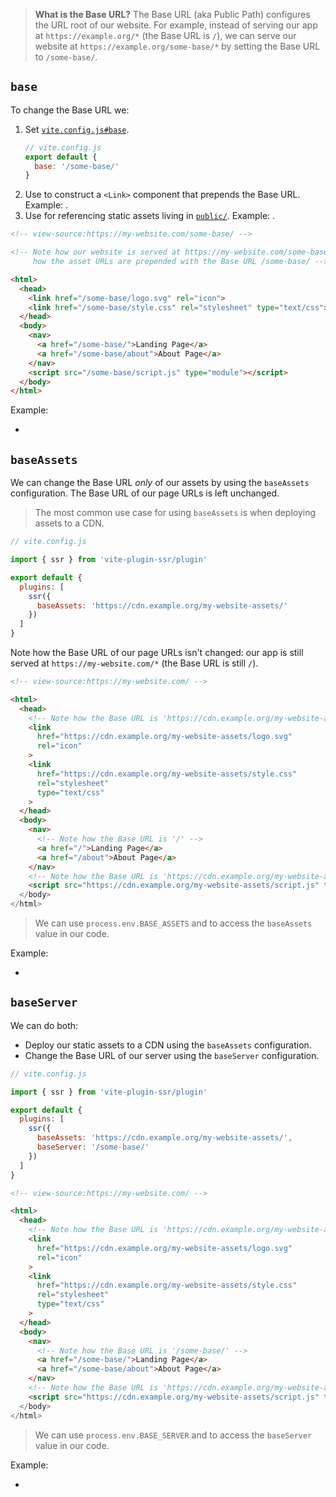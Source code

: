 
> **What is the Base URL?** The Base URL (aka Public Path) configures the URL root of our website.
> For example, instead of serving our app at `https://example.org/*` (the Base URL is `/`), we can serve our website at `https://example.org/some-base/*` by setting the Base URL to `/some-base/`.

## `base`

To change the Base URL we:

1. Set [`vite.config.js#base`](https://vitejs.dev/config/shared-options.html#base).
   ```js
   // vite.config.js
   export default {
     base: '/some-base/'
   }
   ```
1. Use [<ImportMeta prop='env.BASE_URL' />](https://vitejs.dev/guide/build.html#public-base-path) to construct a `<Link>` component that prepends the Base URL. Example: <RepoLink path='/examples/base-url/components/Link.jsx' />.
1. Use <ImportMeta prop='env.BASE_URL' /> for referencing static assets living in [`public/`](/static-directory#public). Example: <RepoLink path='/examples/base-url/renderer/_default.page.server.jsx' />.

```html
<!-- view-source:https://my-website.com/some-base/ -->

<!-- Note how our website is served at https://my-website.com/some-base/ and
     how the asset URLs are prepended with the Base URL /some-base/ -->

<html>
  <head>
    <link href="/some-base/logo.svg" rel="icon">
    <link href="/some-base/style.css" rel="stylesheet" type="text/css">
  </head>
  <body>
    <nav>
      <a href="/some-base/">Landing Page</a>
      <a href="/some-base/about">About Page</a>
    </nav>
    <script src="/some-base/script.js" type="module"></script>
  </body>
</html>
```

Example:
 - <RepoLink path='/examples/base-url/' />


## `baseAssets`

We can change the Base URL *only* of our assets by using the `baseAssets` configuration. The Base URL of our page URLs is left unchanged.

> The most common use case for using `baseAssets` is when deploying assets to a CDN.

```js
// vite.config.js

import { ssr } from 'vite-plugin-ssr/plugin'

export default {
  plugins: [
    ssr({
      baseAssets: 'https://cdn.example.org/my-website-assets/'
    })
  ]
}
```

Note how the Base URL of our page URLs isn't changed: our app is still served at `https://my-website.com/*` (the Base URL is still `/`).

```html
<!-- view-source:https://my-website.com/ -->

<html>
  <head>
    <!-- Note how the Base URL is 'https://cdn.example.org/my-website-assets/' -->
    <link
      href="https://cdn.example.org/my-website-assets/logo.svg"
      rel="icon"
    >
    <link
      href="https://cdn.example.org/my-website-assets/style.css"
      rel="stylesheet"
      type="text/css"
    >
  </head>
  <body>
    <nav>
      <!-- Note how the Base URL is '/' -->
      <a href="/">Landing Page</a>
      <a href="/about">About Page</a>
    </nav>
    <!-- Note how the Base URL is 'https://cdn.example.org/my-website-assets/' -->
    <script src="https://cdn.example.org/my-website-assets/script.js" type="module">
  </body>
</html>
```

> We can use `process.env.BASE_ASSETS` and <ImportMeta prop='env.BASE_ASSETS' /> to access the `baseAssets` value in our code.

Example:
 - <RepoLink path='/examples/base-url-cdn/' />


## `baseServer`

We can do both:
 - Deploy our static assets to a CDN using the `baseAssets` configuration.
 - Change the Base URL of our server using the `baseServer` configuration.

```js
// vite.config.js

import { ssr } from 'vite-plugin-ssr/plugin'

export default {
  plugins: [
    ssr({
      baseAssets: 'https://cdn.example.org/my-website-assets/',
      baseServer: '/some-base/'
    })
  ]
}
```

```html
<!-- view-source:https://my-website.com/ -->

<html>
  <head>
    <!-- Note how the Base URL is 'https://cdn.example.org/my-website-assets/' -->
    <link
      href="https://cdn.example.org/my-website-assets/logo.svg"
      rel="icon"
    >
    <link
      href="https://cdn.example.org/my-website-assets/style.css"
      rel="stylesheet"
      type="text/css"
    >
  </head>
  <body>
    <nav>
      <!-- Note how the Base URL is '/some-base/' -->
      <a href="/some-base/">Landing Page</a>
      <a href="/some-base/about">About Page</a>
    </nav>
    <!-- Note how the Base URL is 'https://cdn.example.org/my-website-assets/' -->
    <script src="https://cdn.example.org/my-website-assets/script.js" type="module">
  </body>
</html>
```

> We can use `process.env.BASE_SERVER` and <ImportMeta prop='env.BASE_SERVER' /> to access the `baseServer` value in our code.

Example:
 - <RepoLink path='/examples/base-url-server/' />
